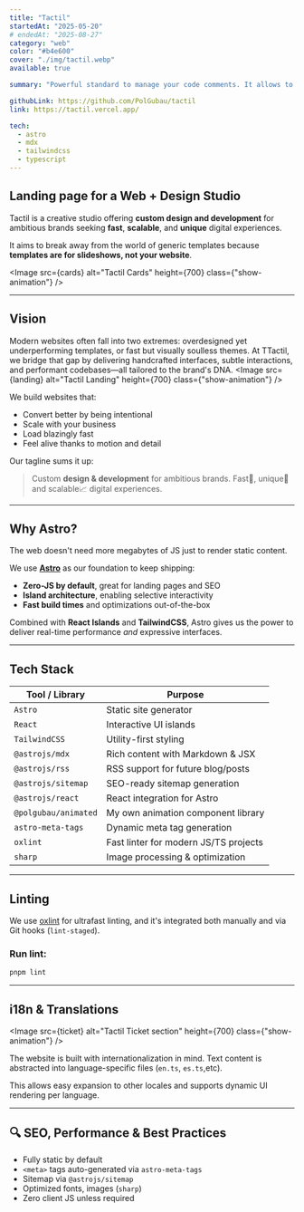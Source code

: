 ```yaml
---
title: "Tactil"
startedAt: "2025-05-20"
# endedAt: "2025-08-27"
category: "web"
color: "#b4e600"
cover: "./img/tactil.webp"
available: true

summary: "Powerful standard to manage your code comments. It allows to track your TODOs, FIXMEs, and other comments in your code, set deadlines for them, and fail pipelines if you have overdue comments."

githubLink: https://github.com/PolGubau/tactil
link: https://tactil.vercel.app/

tech:
  - astro
  - mdx
  - tailwindcss
  - typescript
---
```






## Landing page for a Web + Design Studio

Tactil is a creative studio offering **custom design and development** for ambitious brands seeking **fast**, **scalable**, and **unique** digital experiences. 

It aims to break away from the world of generic templates because **templates are for slideshows, not your website**.


<Image src={cards} alt="Tactil Cards"  height={700} class={"show-animation"} />

---

## Vision

Modern websites often fall into two extremes: overdesigned yet underperforming templates, or fast but visually soulless themes. At TTactil, we bridge that gap by delivering handcrafted interfaces, subtle interactions, and performant codebases—all tailored to the brand's DNA.
<Image src={landing} alt="Tactil Landing"  height={700} class={"show-animation"} />

We build websites that:

* Convert better by being intentional
* Scale with your business
* Load blazingly fast
* Feel alive thanks to motion and detail

Our tagline sums it up:

> Custom **design & development** for ambitious brands.
> Fast🚀, unique🦄 and scalable📈 digital experiences.

---

## Why Astro?

The web doesn't need more megabytes of JS just to render static content.

We use **[Astro](https://astro.build)** as our foundation to keep shipping:

* **Zero-JS by default**, great for landing pages and SEO
* **Island architecture**, enabling selective interactivity
* **Fast build times** and optimizations out-of-the-box

Combined with **React Islands** and **TailwindCSS**, Astro gives us the power to deliver real-time performance *and* expressive interfaces.

---

## Tech Stack

| Tool / Library       | Purpose                               |
| -------------------- | ------------------------------------- |
| `Astro`              | Static site generator                 |
| `React`              | Interactive UI islands                |
| `TailwindCSS`        | Utility-first styling                 |
| `@astrojs/mdx`       | Rich content with Markdown & JSX      |
| `@astrojs/rss`       | RSS support for future blog/posts     |
| `@astrojs/sitemap`   | SEO-ready sitemap generation          |
| `@astrojs/react`     | React integration for Astro           |
| `@polgubau/animated` | My own animation component library   |
| `astro-meta-tags`    | Dynamic meta tag generation           |
| `oxlint`             | Fast linter for modern JS/TS projects |
| `sharp`              | Image processing & optimization       |

---

## Linting

We use [oxlint](https://oxlint.com/) for ultrafast linting, and it's integrated both manually and via Git hooks (`lint-staged`).

### Run lint:

```bash
pnpm lint
```

---

## i18n & Translations
<Image src={ticket} alt="Tactil Ticket section"  height={700} class={"show-animation"} />


The website is built with internationalization in mind. Text content is abstracted into language-specific files (`en.ts`, `es.ts`,etc).

This allows easy expansion to other locales and supports dynamic UI rendering per language.

---
 

## 🔍 SEO, Performance & Best Practices

* Fully static by default
* `<meta>` tags auto-generated via `astro-meta-tags`
* Sitemap via `@astrojs/sitemap`
* Optimized fonts, images (`sharp`)
* Zero client JS unless required

 